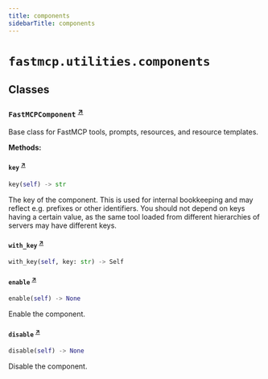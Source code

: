 ```yaml
---
title: components
sidebarTitle: components
---
```


# `fastmcp.utilities.components`

## Classes

### `FastMCPComponent` <sup><a href="https://github.com/jlowin/fastmcp/blob/main/src/fastmcp/utilities/components.py#L21" target="_blank">↗</a></sup>


Base class for FastMCP tools, prompts, resources, and resource templates.


**Methods:**

#### `key` <sup><a href="https://github.com/jlowin/fastmcp/blob/main/src/fastmcp/utilities/components.py#L48" target="_blank">↗</a></sup>

```python
key(self) -> str
```

The key of the component. This is used for internal bookkeeping
and may reflect e.g. prefixes or other identifiers. You should not depend on
keys having a certain value, as the same tool loaded from different
hierarchies of servers may have different keys.


#### `with_key` <sup><a href="https://github.com/jlowin/fastmcp/blob/main/src/fastmcp/utilities/components.py#L57" target="_blank">↗</a></sup>

```python
with_key(self, key: str) -> Self
```

#### `enable` <sup><a href="https://github.com/jlowin/fastmcp/blob/main/src/fastmcp/utilities/components.py#L69" target="_blank">↗</a></sup>

```python
enable(self) -> None
```

Enable the component.


#### `disable` <sup><a href="https://github.com/jlowin/fastmcp/blob/main/src/fastmcp/utilities/components.py#L73" target="_blank">↗</a></sup>

```python
disable(self) -> None
```

Disable the component.

